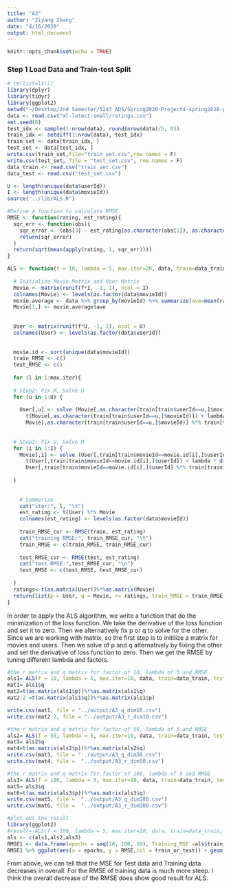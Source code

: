 ```yaml
---
title: "A3"
author: "Ziyang Zhang"
date: "4/16/2020"
output: html_document
---
```


```r
knitr::opts_chunk$set(echo = TRUE)
```


### Step 1 Load Data and Train-test Split
```r
# rm(list=ls())
library(dplyr)
library(tidyr)
library(ggplot2)
setwd("~/Desktop/2nd Semester/5243 ADS/Spring2020-Project4-spring2020-project4-group3/data/")
data <- read.csv("ml-latest-small/ratings.csv")
set.seed(0)
test_idx <- sample(1:nrow(data), round(nrow(data)/5, 0))
train_idx <- setdiff(1:nrow(data), test_idx)
train_set <- data[train_idx, ]
test_set <- data[test_idx, ]
write.csv(train_set,file="train_set.csv",row.names = F)
write.csv(test_set, file = "test_set.csv", row.names = F)
data_train <- read.csv("train_set.csv")
data_test <- read.csv("test_set.csv")
```

```r
U <- length(unique(data$userId))
I <- length(unique(data$movieId))
source("../lib/ALS.R")
```

```r
#Define a function to calculate RMSE
RMSE <- function(rating, est_rating){
  sqr_err <- function(obs){
    sqr_error <- (obs[3] - est_rating[as.character(obs[1]), as.character(obs[2])])^2
    return(sqr_error)
  }
  return(sqrt(mean(apply(rating, 1, sqr_err))))  
}

ALS <- function(f = 10, lambda = 5, max.iter=20, data, train=data_train, test=data_test) {
  
  # Initialize Movie Matrix and User Matrix
  Movie <- matrix(runif(f*I, -1, 1), ncol = I)
  colnames(Movie) <- levels(as.factor(data$movieId))
  movie.average <- data %>% group_by(movieId) %>% summarize(ave=mean(rating))
  Movie[1,] <- movie.average$ave
  
  
  User <- matrix(runif(f*U, -1, 1), ncol = U) 
  colnames(User) <- levels(as.factor(data$userId))
  
  
  movie.id <- sort(unique(data$movieId))
  train_RMSE <- c()
  test_RMSE <- c()
  
  for (l in 1:max.iter){
  
  # Step2: Fix M, Solve U
  for (u in 1:U) {
    
    User[,u] <- solve (Movie[,as.character(train[train$userId==u,]$movieId)] %*%
      t(Movie[,as.character(train[train$userId==u,]$movieId)]) + lambda * diag(f)) %*%
      Movie[,as.character(train[train$userId==u,]$movieId)] %*% train[train$userId==u,]$rating}
    
    
  # Step3: Fix U, Solve M  
  for (i in 1:I) {
    Movie[,i] <- solve (User[,train[train$movieId==movie.id[i],]$userId] %*% 
      t(User[,train[train$movieId==movie.id[i],]$userId]) + lambda * diag(f)) %*%
      User[,train[train$movieId==movie.id[i],]$userId] %*% train[train$movieId==movie.id[i],]$rating
    
  }
    
    
    # Summerize
    cat("iter:", l, "\t")
    est_rating <- t(User) %*% Movie 
    colnames(est_rating) <- levels(as.factor(data$movieId))
    
    train_RMSE_cur <- RMSE(train, est_rating)
    cat("training RMSE:", train_RMSE_cur, "\t")
    train_RMSE <- c(train_RMSE, train_RMSE_cur)
    
    test_RMSE_cur <- RMSE(test, est_rating)
    cat("test RMSE:",test_RMSE_cur, "\n")
    test_RMSE <- c(test_RMSE, test_RMSE_cur)
    
  } 
  ratings<-t(as.matrix(User))%*%as.matrix(Movie)
  return(list(p = User, q = Movie, r= ratings, train_RMSE = train_RMSE, test_RMSE = test_RMSE))
}
```

In order to apply the ALS algorithm, we write a function that do the minimization of the loss function. We take the derivative of the loss function and set it to zero. Then we alternatively fix p or q to solve for the other.  Since we are working with matrix, so the first step is to initilize a matrix for movies and users. Then we solve of p and q alternatively by fixing the other and set the derivative of loss function to zero. Then we get the RMSE by tuning different lambda and factors.

```r
#the r matrix and q matrix for factor of 10, lambda of 5 and RMSE
als1= ALS(f = 10, lambda = 5, max.iter=10, data, train=data_train, test=data_test)
mat1= als1$q
mat2=t(as.matrix(als1$p))%*%as.matrix(als1$q)
mat2.2 =t(as.matrix(als1$q))%*%as.matrix(als1$p)

write.csv(mat1, file = "../output/A3_q_dim10.csv")
write.csv(mat2.2, file = "../output/A3_r_dim10.csv")
```

```r
#the r matrix and q matrix for factor of 50, lambda of 5 and RMSE
als2= ALS(f = 50, lambda = 5, max.iter=10, data, train=data_train, test=data_test)
mat3= als2$q
mat4=t(as.matrix(als2$p))%*%as.matrix(als2$q)
write.csv(mat3, file = "../output/A3_q_dim50.csv")
write.csv(mat4, file =  "../output/A3_r_dim50.csv")
```

```r
#the r matrix and q matrix for factor of 100, lambda of 5 and RMSE
als3= ALS(f = 100, lambda = 5, max.iter=10, data, train=data_train, test=data_test)
mat5= als3$q
mat6=t(as.matrix(als3$p))%*%as.matrix(als3$q)
write.csv(mat5, file =  "../output/A3_q_dim100.csv")
write.csv(mat6, file =  "../output/A3_r_dim100.csv")
```


```r
#plot out the result
library(ggplot2)
#result= ALS(f = 100, lambda = 5, max.iter=10, data, train=data_train, test=data_test)
als <- c(als1,als2,als3)
RMSE1 <- data.frame(epochs = seq(10, 100, 10), Training_MSE =als$train_RMSE, Test_MSE = als$test_RMSE) %>% gather(key = train_or_test, value = RMSE, -epochs)
RMSE1 %>% ggplot(aes(x = epochs, y = RMSE,col = train_or_test)) + geom_point() + scale_x_discrete(limits = seq(10, 100, 10)) + xlim(c(0, 100))
```

From above, we can tell that the MSE for Test data and Training data decreases in overall. For the RMSE of training data is much more steep. I think the overall decrease of the RMSE does show good result for ALS. 
